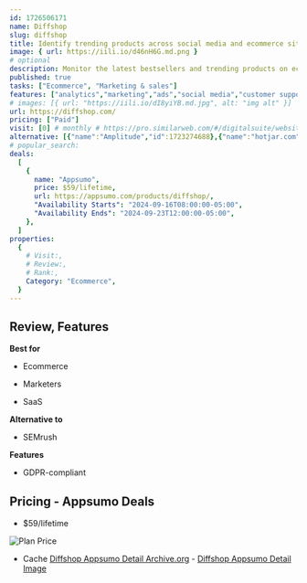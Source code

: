 ```yaml
---
id: 1726506171
name: Diffshop 
slug: diffshop
title: Identify trending products across social media and ecommerce sites with this trend discovery tool
image: { url: https://iili.io/d46nH6G.md.png }
# optional
description: Monitor the latest bestsellers and trending products on ecommerce sites like Shopify, Shein, and TemuIdentify viral product ad videos on Facebook, Instagram, and TikTok
published: true
tasks: ["Ecommerce", "Marketing & sales"]
features: ["analytics","marketing","ads","social media","customer support"]
# images: [{ url: "https://iili.io/dI8yiYB.md.jpg", alt: "img alt" }]
url: https://diffshop.com/
pricing: ["Paid"]
visit: [0] # monthly # https://pro.similarweb.com/#/digitalsuite/websiteanalysis/home
alternative: [{"name":"Amplitude","id":1723274688},{"name":"hotjar.com","id":1723274642}]
# popular_search:
deals:
  [
    {
      name: "Appsumo",
      price: $59/lifetime,
      url: https://appsumo.com/products/diffshop/,
      "Availability Starts": "2024-09-16T08:00:00-05:00",
      "Availability Ends": "2024-09-23T12:00:00-05:00",
    },
  ]
properties:
  {
    # Visit:,
    # Review:,
    # Rank:,
    Category: "Ecommerce",
  }
---
```


## Review, Features

 

**Best for**

- Ecommerce

- Marketers

- SaaS

**Alternative to**

- SEMrush

**Features**

- GDPR-compliant

## Pricing - Appsumo Deals

- $59/lifetime

<Img src="https://iili.io/d4iUz1R.png" alt="Plan Price" />

- Cache [Diffshop  Appsumo Detail Archive.org](https://web.archive.org/web/*/https://appsumo.com/products/diffshop/) - [Diffshop  Appsumo Detail Image](https://iili.io/d4irPqJ.png)
